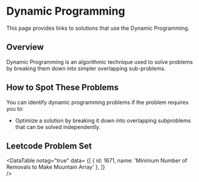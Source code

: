 

# Dynamic Programming

This page provides links to solutions that use the Dynamic Programming.

## Overview

Dynamic Programming is an algorithmic technique used to solve problems by breaking them down into simpler overlapping sub-problems.

## How to Spot These Problems

You can identify dynamic programming problems if the problem requires you to:

- Optimize a solution by breaking it down into overlapping subproblems that can be solved independently.

## Leetcode Problem Set

<DataTable notag="true" data=
{[
	{ id: 1671, name: 'Minimum Number of Removals to Make Mountain Array' },
]}  
/>